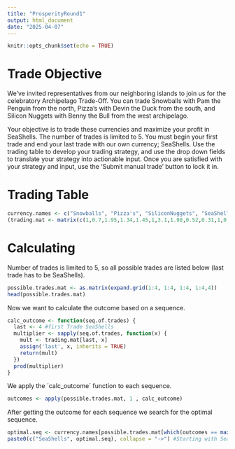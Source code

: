 ```yaml
---
title: "ProsperityRound1"
output: html_document
date: "2025-04-07"
---
```


```r
knitr::opts_chunk$set(echo = TRUE)
```
# Trade Objective
We’ve invited representatives from our neighboring islands to join us for the celebratory Archipelago Trade-Off. You can trade Snowballs with Pam the Penguin from the north, Pizza’s with Devin the Duck from the south, and Silicon Nuggets with Benny the Bull from the west archipelago.

Your objective is to trade these currencies and maximize your profit in SeaShells. The number of trades is limited to 5. You must begin your first trade and end your last trade with our own currency; SeaShells. Use the trading table to develop your trading strategy, and use the drop down fields to translate your strategy into actionable input. Once you are satisfied with your strategy and input, use the ‘Submit manual trade’ button to lock it in.

# Trading Table
```r
currency.names <- c("Snowballs", "Pizza's", "SiliconNuggets", "SeaShells")
(trading.mat <- matrix(c(1,0.7,1.95,1.34,1.45,1,3.1,1.98,0.52,0.31,1,0.64,0.72,0.48,1.49,1), nrow = 4, ncol = 4, dimnames = list(currency.names,currency.names)))
```
# Calculating
Number of trades is limited to 5, so all possible trades are listed below (last trade has to be SeaShells).
```r
possible.trades.mat <- as.matrix(expand.grid(1:4, 1:4, 1:4, 1:4,4))
head(possible.trades.mat)
```
Now we want to calculate the outcome based on a sequence.
```r
calc_outcome <- function(seq.of.trades) {
  last <- 4 #first Trade SeaShells
  multiplier <- sapply(seq.of.trades, function(x) {
    mult <- trading.mat[last, x]
    assign('last', x, inherits = TRUE)
    return(mult)
  })
  prod(multiplier)
}
```
We apply the ´calc_outcome´ function to each sequence.
```r
outcomes <- apply(possible.trades.mat, 1 , calc_outcome)
```
After getting the outcome for each sequence we search for the optimal sequence.
```r
optimal.seq <- currency.names[possible.trades.mat[which(outcomes == max(outcomes)),]]
paste0(c("SeaShells", optimal.seq), collapse = "->") #Starting with SeaShells
```



